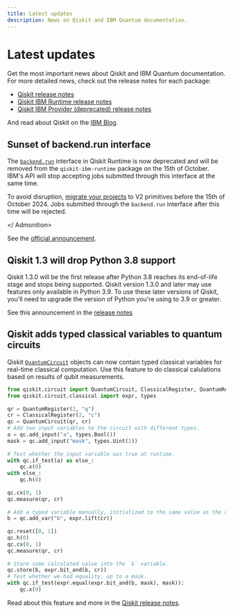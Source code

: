 ```yaml
---
title: Latest updates
description: News on Qiskit and IBM Quantum documentation.
---
```


# Latest updates

Get the most important news about Qiskit and IBM Quantum documentation. For
more detailed news, check out the release notes for each package:

* [Qiskit release notes](/api/qiskit/release-notes)
* [Qiskit IBM Runtime release notes](/api/qiskit-ibm-runtime/release-notes)
* [Qiskit IBM Provider (deprecated) release notes](qiskit-ibm-provider/release-notes)

And read about Qiskit on the [IBM Blog](https://www.ibm.com/quantum/blog?topic=qiskit).

## Sunset of backend.run interface

The [`backend.run`](/api/qiskit-ibm-runtime/qiskit_ibm_runtime.IBMBackend#run)
interface in Qiskit Runtime is now deprecated and will be removed from the
`qiskit-ibm-runtime` package on the 15th of October. IBM's API will stop
accepting jobs submitted through this interface at the same time.

<Admonition type="caution" title="Action needed">

To avoid disruption, [migrate your
projects](/api/migration-guides/qiskit-runtime) to
V2 primitives before the 15th of October 2024. Jobs submitted through the
`backend.run` interface after this time will be rejected.

</ Admonition>

See the [official announcement](/announcements/product-updates/2024-04-15-backend-run-deprecation).

## Qiskit 1.3 will drop Python 3.8 support

Qiskit 1.3.0 will be the first release after Python 3.8 reaches its end-of-life
stage and stops being supported. Qiskit version 1.3.0 and later may use
features only available in Python 3.9. To use these later versions of Qiskit,
you'll need to upgrade the version of Python you're using to 3.9 or greater.

See this announcement in the [release notes](/api/qiskit/release-notes/1.1#deprecation-notes)

##  Qiskit adds typed classical variables to quantum circuits

Qiskit [`QuantumCircuit`](/api/qiskit/qiskit.circuit.QuantumCircuit) objects
can now contain typed classical variables for real-time classical computation.
Use this feature to do classical calulations based on results of qubit
measurements.

```python
from qiskit.circuit import QuantumCircuit, ClassicalRegister, QuantumRegister
from qiskit.circuit.classical import expr, types
 
qr = QuantumRegister(2, "q")
cr = ClassicalRegister(2, "c")
qc = QuantumCircuit(qr, cr)
# Add two input variables to the circuit with different types.
a = qc.add_input("a", types.Bool())
mask = qc.add_input("mask", types.Uint(2))
 
# Test whether the input variable was true at runtime.
with qc.if_test(a) as else_:
    qc.x(0)
with else_:
    qc.h(0)
 
qc.cx(0, 1)
qc.measure(qr, cr)
 
# Add a typed variable manually, initialized to the same value as the classical register.
b = qc.add_var("b", expr.lift(cr))
 
qc.reset([0, 1])
qc.h(0)
qc.cx(0, 1)
qc.measure(qr, cr)
 
# Store some calculated value into the `b` variable.
qc.store(b, expr.bit_and(b, cr))
# Test whether we had equality, up to a mask.
with qc.if_test(expr.equal(expr.bit_and(b, mask), mask)):
    qc.x(0)
```

Read about this feature and more in the [Qiskit release notes](/api/qiskit/release-notes/1.1#circuits-features).
